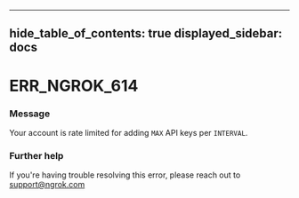 

---
hide_table_of_contents: true
displayed_sidebar: docs
---


# ERR_NGROK_614

### Message
Your account is rate limited for adding `MAX` API keys per `INTERVAL`.

<ErrorDetails />



### Further help
If you're having trouble resolving this error, please reach out to [support@ngrok.com](mailto:support@ngrok.com?subject=Help%20with%20ERR_NGROK_614)

